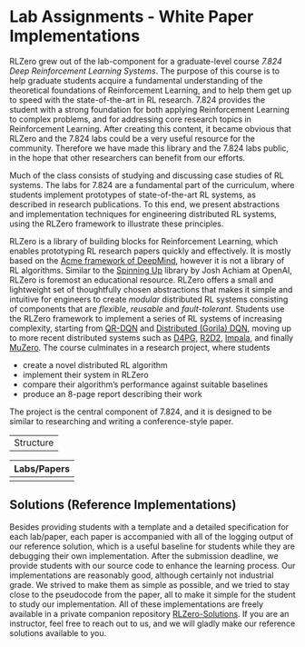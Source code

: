 Lab Assignments - White Paper Implementations 
===============================================================================

RLZero grew out of the lab-component for a graduate-level course _7.824 Deep Reinforcement Learning Systems_.
The purpose of this course is to help graduate students acquire a fundamental understanding of the theoretical foundations of Reinforcement Learning,
and to help them get up to speed with the state-of-the-art in RL research. 
7.824 provides the student with a strong foundation for both applying Reinforcement Learning to complex problems,
and for addressing core research topics in Reinforcement Learning.
After creating this content, it became obvious that RLZero and the 7.824 labs could be a very useful resource for the community.
Therefore we have made this library and the 7.824 labs public, in the hope that other researchers can benefit from our efforts.

Much of the class consists of studying and discussing case studies of RL systems.
The labs for 7.824 are a fundamental part of the curriculum, 
where students implement prototypes of state-of-the-art RL systems, as described in research publications. 
To this end, we present abstractions and implementation techniques for engineering distributed RL systems,
using the RLZero framework to illustrate these principles.

RLZero is a library of building blocks for Reinforcement Learning, which enables prototyping RL research papers quickly and effectively.
It is mostly based on the [Acme framework of DeepMind](https://github.com/google-deepmind/acme), however it is not a library of RL algorithms.
Similar to the [Spinning Up](https://spinningup.openai.com/) library by Josh Achiam at OpenAI, RLZero is foremost an educational resource.
RLZero offers a small and lightweight set of thoughtfully chosen abstractions that makes it simple and intuitive for engineers 
to create *modular* distributed RL systems consisting of components that are *flexible*, *reusable* and *fault-tolerant*.
Students use the RLZero framework to implement a series of RL systems of increasing complexity,
starting from [QR-DQN](https://arxiv.org/abs/1710.10044) and [Distributed (Gorila) DQN](https://arxiv.org/abs/1507.04296), 
moving up to more recent distributed systems such as [D4PG](https://arxiv.org/abs/1804.08617), [R2D2](https://openreview.net/forum?id=r1lyTjAqYX), [Impala](https://arxiv.org/abs/1802.01561), and finally [MuZero](https://arxiv.org/pdf/1911.08265).
The course culminates in a research project, where students

+ create a novel distributed RL algorithm
+ implement their system in RLZero
+ compare their algorithm's performance against suitable baselines
+ produce an 8-page report describing their work

The project is the central component of 7.824, and it is designed to be similar to researching and writing a conference-style paper.
<!--#TODO : reference past project examples, and a few more words on the project. -->

-------------------------------------------------------------------------------
Structure
-------------------------------------------------------------------------------

<!--#TODO : describe the basic logistics of the lab assignments. -->
<!--#TODO : describe the infrastructure for the lab assignments. -->
<!--#TODO : describe the template for each of the lab assignments. -->
<!--#TODO : describe the spec for each of the lab assignments. -->

-------------------------------------------------------------------------------
Labs/Papers
-------------------------------------------------------------------------------
<!--#TODO : provide links to the individual labs / paper implementations --> 

-------------------------------------------------------------------------------
Solutions (Reference Implementations)
-------------------------------------------------------------------------------

Besides providing students with a template and a detailed specification for each lab/paper, 
each paper is accompanied with all of the logging output of our reference solution,
which is a useful baseline for students while they are debugging their own implementation.
After the submission deadline, we provide students with our source code to enhance the learning process.
Our implementations are reasonably good, although certainly not industrial grade.
We strived to make them as simple as possible, and we tried to stay close to the pseudocode from the paper,
all to make it simple for the student to study our implementation.
All of these implementations are freely available in a private companion repository [RLZero-Solutions]().
If you are an instructor, feel free to reach out to us, and we will gladly make our reference solutions available to you. 
